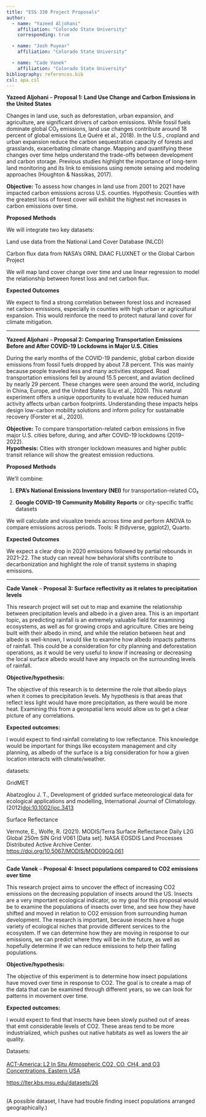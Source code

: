 ```yaml
---
title: "ESS 330 Project Proposals"
author:
  - name: "Yazeed Aljohani"
    affiliation: "Colorado State University"
    corresponding: true

  - name: "Josh Puyear"
    affiliation: "Colorado State University"

  - name: "Cade Vanek"
    affiliation: "Colorado State University"
bibliography: references.bib
csl: apa.csl
---
```


**Yazeed Aljohani** – **Proposal 1: Land Use Change and Carbon Emissions in the United States**

Changes in land use, such as deforestation, urban expansion, and agriculture, are significant drivers of carbon emissions. While fossil fuels dominate global CO₂ emissions, land use changes contribute around 18 percent of global emissions (Le Quéré et al., 2018). In the U.S., cropland and urban expansion reduce the carbon sequestration capacity of forests and grasslands, exacerbating climate change. Mapping and quantifying these changes over time helps understand the trade-offs between development and carbon storage. Previous studies highlight the importance of long-term land monitoring and its link to emissions using remote sensing and modeling approaches (Houghton & Nassikas, 2017).

**Objective:** To assess how changes in land use from 2001 to 2021 have impacted carbon emissions across U.S. counties. Hypothesis: Counties with the greatest loss of forest cover will exhibit the highest net increases in carbon emissions over time.

**Proposed Methods**

We will integrate two key datasets:

Land use data from the National Land Cover Database (NLCD)

Carbon flux data from NASA’s ORNL DAAC FLUXNET or the Global Carbon Project

We will map land cover change over time and use linear regression to model the relationship between forest loss and net carbon flux.

**Expected Outcomes**

We expect to find a strong correlation between forest loss and increased net carbon emissions, especially in counties with high urban or agricultural expansion. This would reinforce the need to protect natural land cover for climate mitigation.

------------------------------------------------------------------------

**Yazeed Aljohani** – **Proposal 2: Comparing Transportation Emissions Before and After COVID-19 Lockdowns in Major U.S. Cities**

During the early months of the COVID-19 pandemic, global carbon dioxide emissions from fossil fuels dropped by about 7.8 percent. This was mainly because people traveled less and many activities stopped. Road transportation emissions fell by around 15.5 percent, and aviation declined by nearly 29 percent. These changes were seen around the world, including in China, Europe, and the United States (Liu et al., 2020). This natural experiment offers a unique opportunity to evaluate how reduced human activity affects urban carbon footprints. Understanding these impacts helps design low-carbon mobility solutions and inform policy for sustainable recovery (Forster et al., 2020).

**Objective:** To compare transportation-related carbon emissions in five major U.S. cities before, during, and after COVID-19 lockdowns (2019–2022).\
**Hypothesis:** Cities with stronger lockdown measures and higher public transit reliance will show the greatest emission reductions.

**Proposed Methods**

We’ll combine:

1.  **EPA’s National Emissions Inventory (NEI)** for transportation-related CO₂

2.  **Google COVID-19 Community Mobility Reports** or city-specific traffic datasets

We will calculate and visualize trends across time and perform ANOVA to compare emissions across periods. Tools: R (tidyverse, ggplot2), Quarto.

**Expected Outcomes**

We expect a clear drop in 2020 emissions followed by partial rebounds in 2021–22. The study can reveal how behavioral shifts contribute to decarbonization and highlight the role of transit systems in shaping emissions.

------------------------------------------------------------------------

**Cade Vanek** – **Proposal 3: Surface reflectivity as it relates to precipitation levels** 

This research project will set out to map and examine the relationship between precipitation levels and albedo in a given area. This is an important topic, as predicting rainfall is an extremely valuable field for examining ecosystems, as well as for growing crops and agriculture. Cities are being built with their albedo in mind, and while the relation between heat and albedo is well-known, I would like to examine how albedo impacts patterns of rainfall. This could be a consideration for city planning and deforestation operations, as it would be very useful to know if increasing or decreasing the local surface albedo would have any impacts on the surrounding levels of rainfall. 

**Objective/hypothesis:** 

The objective of this research is to determine the role that albedo plays when it comes to precipitation levels. My hypothesis is that areas that reflect less light would have more precipitation, as there would be more heat. Examining this from a geospatial lens would allow us to get a clear picture of any correlations. 

**Expected outcomes:** 

I would expect to find rainfall correlating to low reflectance. This knowledge would be important for things like ecosystem management and city planning, as albedo of the surface is a big consideration for how a given location interacts with climate/weather. 

datasets: 

GridMET 

Abatzoglou J. T., Development of gridded surface meteorological data for ecological applications and modelling, International Journal of Climatology. (2012)[ doi:10.1002/joc.3413](https://doi.org/10.1002/joc.3413) 

Surface Reflectance 

Vermote, E., Wolfe, R. (2021). MODIS/Terra Surface Reflectance Daily L2G Global 250m SIN Grid V061 \[Data set\]. NASA EOSDIS Land Processes Distributed Active Archive Center. <https://doi.org/10.5067/MODIS/MOD09GQ.061> 

------------------------------------------------------------------------

**Cade Vanek** – **Proposal 4: Insect populations compared to CO2 emissions over time**

This research project aims to uncover the effect of increasing CO2 emissions on the decreasing population of insects around the US. Insects are a very important ecological indicator, so my goal for this proposal would be to examine the populations of insects over time, and see how they have shifted and moved in relation to CO2 emission from surrounding human development. The research is important, because insects have a huge variety of ecological niches that provide different services to the ecosystem. If we can determine how they are moving in response to our emissions, we can predict where they will be in the future, as well as hopefully determine if we can reduce emissions to help their falling populations. 

**Objective/hypothesis:** 

The objective of this experiment is to determine how insect populations have moved over time in response to CO2. The goal is to create a map of the data that can be examined through different years, so we can look for patterns in movement over time. 

**Expected outcomes:** 

I would expect to find that insects have been slowly pushed out of areas that emit considerable levels of CO2. These areas tend to be more industrialized, which pushes out native habitats as well as lowers the air quality.

Datasets: \
 \
[ACT-America: L2 In Situ Atmospheric CO2, CO, CH4, and O3 Concentrations, Eastern USA](https://doi.org/10.3334/ORNLDAAC/1556) 

<https://lter.kbs.msu.edu/datasets/26> 

 \
(A possible dataset, I have had trouble finding insect populations arranged geographically.) 
